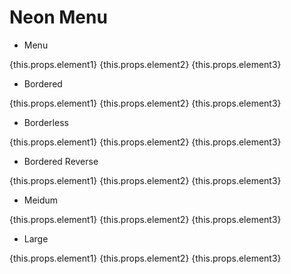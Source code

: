 
# Neon Menu

- Menu

<NeonMenu>
    <NeonMenuItem onClick={action('Element 1')}>{this.props.element1}</NeonMenuItem>
    <NeonMenuItem onClick={action('Element 2')}>{this.props.element2}</NeonMenuItem>
    <NeonMenuItem onClick={action('Element 3')}>{this.props.element3}</NeonMenuItem>
</NeonMenu>

- Bordered

<div style={{
    width: '300px',
}}>
    <NeonMenu>
        <NeonMenuItem onClick={action('Element 1')}>{this.props.element1}</NeonMenuItem>
        <NeonMenuItem onClick={action('Element 2')}>{this.props.element2}</NeonMenuItem>
        <NeonMenuItem onClick={action('Element 3')}>{this.props.element3}</NeonMenuItem>
    </NeonMenu>
</div>

- Borderless

<div style={{
    width: '300px',
}}>
    <NeonMenu borderless>
        <NeonMenuItem onClick={action('Element 1')}>{this.props.element1}</NeonMenuItem>
        <NeonMenuItem onClick={action('Element 2')}>{this.props.element2}</NeonMenuItem>
        <NeonMenuItem onClick={action('Element 3')}>{this.props.element3}</NeonMenuItem>
    </NeonMenu>
</div>

- Bordered Reverse

<div style={{
    width: '300px',
}}>
    <NeonMenu reverse>
        <NeonMenuItem onClick={action('Element 1')}>{this.props.element1}</NeonMenuItem>
        <NeonMenuItem onClick={action('Element 2')}>{this.props.element2}</NeonMenuItem>
        <NeonMenuItem onClick={action('Element 3')}>{this.props.element3}</NeonMenuItem>
    </NeonMenu>
</div>

- Meidum

<NeonMenu size={SIZE.MEDIUM}>
    <NeonMenuItem onClick={action('Element 1')}>{this.props.element1}</NeonMenuItem>
    <NeonMenuItem onClick={action('Element 2')}>{this.props.element2}</NeonMenuItem>
    <NeonMenuItem onClick={action('Element 3')}>{this.props.element3}</NeonMenuItem>
</NeonMenu>

- Large

<NeonMenu size={SIZE.LARGE}>
    <NeonMenuItem onClick={action('Element 1')}>{this.props.element1}</NeonMenuItem>
    <NeonMenuItem onClick={action('Element 2')}>{this.props.element2}</NeonMenuItem>
    <NeonMenuItem onClick={action('Element 3')}>{this.props.element3}</NeonMenuItem>
</NeonMenu>
